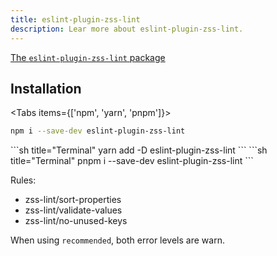 ```yaml
---
title: eslint-plugin-zss-lint
description: Lear more about eslint-plugin-zss-lint.
---
```


[The `eslint-plugin-zss-lint` package](https://www.npmjs.com/package/eslint-plugin-zss-lint)

## Installation

<Tabs items={['npm',  'yarn', 'pnpm']}>
<Tab>
```sh title="Terminal"
npm i --save-dev eslint-plugin-zss-lint
```
</Tab>
<Tab>
```sh title="Terminal"
yarn add -D eslint-plugin-zss-lint
```
</Tab>
<Tab>
```sh title="Terminal"
pnpm i --save-dev eslint-plugin-zss-lint
```
</Tab>
</Tabs>

Rules:  
- zss-lint/sort-properties
- zss-lint/validate-values
- zss-lint/no-unused-keys

When using `recommended`, both error levels are warn.

<Cards>
  <Card title="See more about Editor integration" href="/docs/getting-started/editor-integration" />
</Cards>